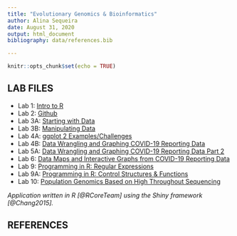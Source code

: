 ```yaml
---
title: "Evolutionary Genomics & Bioinformatics"
author: Alina Sequeira
date: August 31, 2020
output: html_document
bibliography: data/references.bib

---
```


```r
knitr::opts_chunk$set(echo = TRUE)
```


## LAB FILES
* Lab 1: [Intro to R](Alina-Lab1.html)
* Lab 2: [Github](Lab-2_Alina.html)
* Lab 3A: [Starting with Data](Lab_3A.html)
* Lab 3B: [Manipulating Data](Lab_3B.html)
* Lab 4A: [ggplot 2 Examples/Challenges](Lab_4A.html)
* Lab 4B: [Data Wrangling and Graphing COVID-19 Reporting Data](Lab_4B.html)
* Lab 5A: [Data Wrangling and Graphing COVID-19 Reporting Data Part 2](Lab_5A.html)
* Lab 6: [Data Maps and Interactive Graphs from COVID-19 Reporting Data](Lab_6.html)
* Lab 9: [Programming in R: Regular Expressions](Lab_9.html)
* Lab 9A: [Programming in R: Control Structures & Functions](Lab_9A.html)
* Lab 10: [Population Genomics Based on High Throughout Sequencing](lab-10.html)

*Application written in R [@RCoreTeam] using the Shiny framework [@Chang2015].*

## REFERENCES

